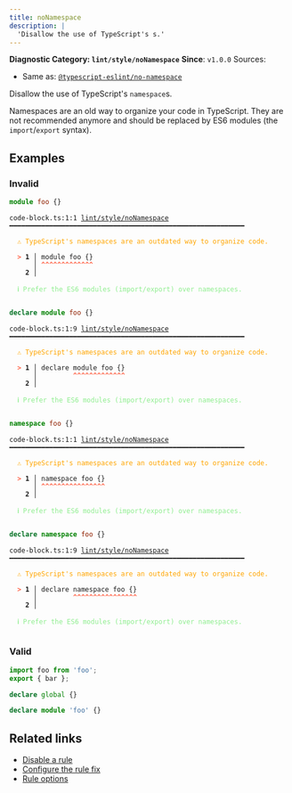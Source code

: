 ```yaml
---
title: noNamespace
description: |
  'Disallow the use of TypeScript's s.'
---
```


**Diagnostic Category: `lint/style/noNamespace`**
<Tabs>
<TabItem label="TypeScript and TSX" icon="seti:typescript">
**Since**: `v1.0.0`
Sources: 
- Same as: <a href="https://typescript-eslint.io/rules/no-namespace" target="_blank"><code>@typescript-eslint/no-namespace</code></a>

Disallow the use of TypeScript's `namespace`s.

Namespaces are an old way to organize your code in TypeScript.
They are not recommended anymore and should be replaced by ES6 modules
(the `import`/`export` syntax).

## Examples

### Invalid

```ts
module foo {}
```

<pre class="language-text"><code class="language-text">code-block.ts:1:1 <a href="https://biomejs.dev/linter/rules/no-namespace">lint/style/noNamespace</a> ━━━━━━━━━━━━━━━━━━━━━━━━━━━━━━━━━━━━━━━━━━━━━━━━━━━━━━━━━━━<br /><br />  <strong><span style="color: Orange;">⚠</span></strong> <span style="color: Orange;">TypeScript's namespaces are an outdated way to organize code.</span><br />  <br />  <strong><span style="color: Tomato;">&gt;</span></strong> <strong>1 │ </strong>module foo &#123;&#125;<br />   <strong>   │ </strong><strong><span style="color: Tomato;">^</span></strong><strong><span style="color: Tomato;">^</span></strong><strong><span style="color: Tomato;">^</span></strong><strong><span style="color: Tomato;">^</span></strong><strong><span style="color: Tomato;">^</span></strong><strong><span style="color: Tomato;">^</span></strong><strong><span style="color: Tomato;">^</span></strong><strong><span style="color: Tomato;">^</span></strong><strong><span style="color: Tomato;">^</span></strong><strong><span style="color: Tomato;">^</span></strong><strong><span style="color: Tomato;">^</span></strong><strong><span style="color: Tomato;">^</span></strong><strong><span style="color: Tomato;">^</span></strong><br />    <strong>2 │ </strong><br />  <br />  <strong><span style="color: lightgreen;">ℹ</span></strong> <span style="color: lightgreen;">Prefer the ES6 modules (import/export) over namespaces.</span><br />  <br /></code></pre>

```ts
declare module foo {}
```

<pre class="language-text"><code class="language-text">code-block.ts:1:9 <a href="https://biomejs.dev/linter/rules/no-namespace">lint/style/noNamespace</a> ━━━━━━━━━━━━━━━━━━━━━━━━━━━━━━━━━━━━━━━━━━━━━━━━━━━━━━━━━━━<br /><br />  <strong><span style="color: Orange;">⚠</span></strong> <span style="color: Orange;">TypeScript's namespaces are an outdated way to organize code.</span><br />  <br />  <strong><span style="color: Tomato;">&gt;</span></strong> <strong>1 │ </strong>declare module foo &#123;&#125;<br />   <strong>   │ </strong>        <strong><span style="color: Tomato;">^</span></strong><strong><span style="color: Tomato;">^</span></strong><strong><span style="color: Tomato;">^</span></strong><strong><span style="color: Tomato;">^</span></strong><strong><span style="color: Tomato;">^</span></strong><strong><span style="color: Tomato;">^</span></strong><strong><span style="color: Tomato;">^</span></strong><strong><span style="color: Tomato;">^</span></strong><strong><span style="color: Tomato;">^</span></strong><strong><span style="color: Tomato;">^</span></strong><strong><span style="color: Tomato;">^</span></strong><strong><span style="color: Tomato;">^</span></strong><strong><span style="color: Tomato;">^</span></strong><br />    <strong>2 │ </strong><br />  <br />  <strong><span style="color: lightgreen;">ℹ</span></strong> <span style="color: lightgreen;">Prefer the ES6 modules (import/export) over namespaces.</span><br />  <br /></code></pre>

```ts
namespace foo {}
```

<pre class="language-text"><code class="language-text">code-block.ts:1:1 <a href="https://biomejs.dev/linter/rules/no-namespace">lint/style/noNamespace</a> ━━━━━━━━━━━━━━━━━━━━━━━━━━━━━━━━━━━━━━━━━━━━━━━━━━━━━━━━━━━<br /><br />  <strong><span style="color: Orange;">⚠</span></strong> <span style="color: Orange;">TypeScript's namespaces are an outdated way to organize code.</span><br />  <br />  <strong><span style="color: Tomato;">&gt;</span></strong> <strong>1 │ </strong>namespace foo &#123;&#125;<br />   <strong>   │ </strong><strong><span style="color: Tomato;">^</span></strong><strong><span style="color: Tomato;">^</span></strong><strong><span style="color: Tomato;">^</span></strong><strong><span style="color: Tomato;">^</span></strong><strong><span style="color: Tomato;">^</span></strong><strong><span style="color: Tomato;">^</span></strong><strong><span style="color: Tomato;">^</span></strong><strong><span style="color: Tomato;">^</span></strong><strong><span style="color: Tomato;">^</span></strong><strong><span style="color: Tomato;">^</span></strong><strong><span style="color: Tomato;">^</span></strong><strong><span style="color: Tomato;">^</span></strong><strong><span style="color: Tomato;">^</span></strong><strong><span style="color: Tomato;">^</span></strong><strong><span style="color: Tomato;">^</span></strong><strong><span style="color: Tomato;">^</span></strong><br />    <strong>2 │ </strong><br />  <br />  <strong><span style="color: lightgreen;">ℹ</span></strong> <span style="color: lightgreen;">Prefer the ES6 modules (import/export) over namespaces.</span><br />  <br /></code></pre>

```ts
declare namespace foo {}
```

<pre class="language-text"><code class="language-text">code-block.ts:1:9 <a href="https://biomejs.dev/linter/rules/no-namespace">lint/style/noNamespace</a> ━━━━━━━━━━━━━━━━━━━━━━━━━━━━━━━━━━━━━━━━━━━━━━━━━━━━━━━━━━━<br /><br />  <strong><span style="color: Orange;">⚠</span></strong> <span style="color: Orange;">TypeScript's namespaces are an outdated way to organize code.</span><br />  <br />  <strong><span style="color: Tomato;">&gt;</span></strong> <strong>1 │ </strong>declare namespace foo &#123;&#125;<br />   <strong>   │ </strong>        <strong><span style="color: Tomato;">^</span></strong><strong><span style="color: Tomato;">^</span></strong><strong><span style="color: Tomato;">^</span></strong><strong><span style="color: Tomato;">^</span></strong><strong><span style="color: Tomato;">^</span></strong><strong><span style="color: Tomato;">^</span></strong><strong><span style="color: Tomato;">^</span></strong><strong><span style="color: Tomato;">^</span></strong><strong><span style="color: Tomato;">^</span></strong><strong><span style="color: Tomato;">^</span></strong><strong><span style="color: Tomato;">^</span></strong><strong><span style="color: Tomato;">^</span></strong><strong><span style="color: Tomato;">^</span></strong><strong><span style="color: Tomato;">^</span></strong><strong><span style="color: Tomato;">^</span></strong><strong><span style="color: Tomato;">^</span></strong><br />    <strong>2 │ </strong><br />  <br />  <strong><span style="color: lightgreen;">ℹ</span></strong> <span style="color: lightgreen;">Prefer the ES6 modules (import/export) over namespaces.</span><br />  <br /></code></pre>

### Valid

```ts
import foo from 'foo';
export { bar };
```

```ts
declare global {}
```

```ts
declare module 'foo' {}
```

## Related links

- [Disable a rule](/linter/#disable-a-lint-rule)
- [Configure the rule fix](/linter#configure-the-rule-fix)
- [Rule options](/linter/#rule-options)

</TabItem>
</Tabs>

